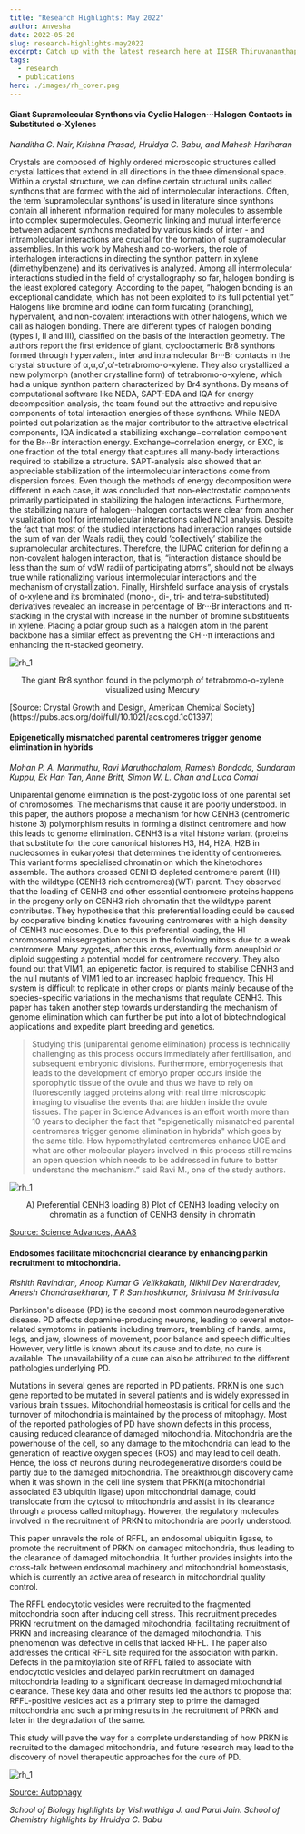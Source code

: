 ```yaml
---
title: "Research Highlights: May 2022"
author: Anvesha
date: 2022-05-20
slug: research-highlights-may2022
excerpt: Catch up with the latest research here at IISER Thiruvananthapuram.
tags:   
  - research
  - publications
hero: ./images/rh_cover.png
---
```


#### Giant Supramolecular Synthons via Cyclic Halogen···Halogen Contacts in Substituted o-Xylenes

*Nanditha G. Nair, Krishna Prasad, Hruidya C. Babu, and Mahesh Hariharan*

Crystals are composed of highly ordered microscopic structures called crystal lattices that extend in all directions in the three dimensional space. Within a crystal structure, we can define certain structural units called synthons that are formed with the aid of intermolecular interactions. Often, the term ‘supramolecular synthons’ is used in literature since synthons contain all inherent information required for many molecules to assemble into complex supermolecules. Geometric linking and mutual interference between adjacent synthons mediated by various kinds of inter - and intramolecular interactions are crucial for the formation of supramolecular assemblies. In this work by Mahesh and co-workers, the role of interhalogen interactions in directing the synthon pattern in xylene (dimethylbenzene) and its derivatives is analyzed. Among all intermolecular interactions studied in the field of crystallography so far, halogen bonding is the least explored category. According to the paper, “halogen bonding is an exceptional candidate, which has not been exploited to its full potential yet.” Halogens like bromine and iodine can form furcating (branching), hypervalent, and non-covalent interactions with other halogens, which we call as halogen bonding. There are different types of halogen bonding (types I, II and III), classified on the basis of the interaction geometry. The authors report the first evidence of giant, cyclooctameric Br8 synthons formed through hypervalent, inter and intramolecular Br···Br contacts in the crystal structure of α,α,α′,α′-tetrabromo-o-xylene. They also crystallized a new polymorph (another crystalline form) of tetrabromo-o-xylene, which had a unique synthon pattern characterized by Br4 synthons. By means of computational software like NEDA, SAPT-EDA and IQA for energy decomposition analysis, the team found out the attractive and repulsive components of total interaction energies of these synthons. While NEDA pointed out polarization as the major contributor to the attractive electrical components, IQA indicated a stabilizing exchange−correlation component for the Br···Br interaction energy. Exchange–correlation energy, or EXC, is one fraction of the total energy that captures all many-body interactions required to stabilize a structure. SAPT-analysis also showed that an appreciable stabilization of the intermolecular interactions come from dispersion forces. Even though the methods of energy decomposition were different in each case, it was concluded that non-electrostatic components primarily participated in stabilizing the halogen interactions. Furthermore, the stabilizing nature of halogen···halogen contacts were clear from another visualization tool for intermolecular interactions called NCI analysis. Despite the fact that most of the studied interactions had interaction ranges outside the sum of van der Waals radii, they could ‘collectively’ stabilize the supramolecular architectures. Therefore, the IUPAC criterion for defining a non-covalent halogen interaction, that is, “interaction distance should be less than the sum of vdW radii of participating atoms”, should not be always true while rationalizing various intermolecular interactions and the mechanism of crystallization. Finally, Hirshfeld surface analysis of crystals of o-xylene and its brominated (mono-, di-, tri- and tetra-substituted) derivatives revealed an increase in percentage of Br···Br interactions and π-stacking in the crystal with increase in the number of bromine substituents in xylene. Placing a polar group such as a halogen atom in the parent backbone has a similar effect as preventing the CH···π interactions and enhancing the π-stacked geometry.

![rh_1](./images/rh_1.jpg)

<p>
<figcaption align = "center">The giant Br8 synthon found in the polymorph of tetrabromo-o-xylene visualized using Mercury </figcaption>
</p>
[Source: Crystal Growth and Design, American Chemical Society](https://pubs.acs.org/doi/full/10.1021/acs.cgd.1c01397)

#### Epigenetically mismatched parental centromeres trigger genome elimination in hybrids

*Mohan P. A. Marimuthu, Ravi Maruthachalam, Ramesh Bondada, Sundaram Kuppu, Ek Han Tan,  Anne Britt, Simon W. L. Chan and Luca Comai*

Uniparental genome elimination is the post-zygotic loss of one parental set of chromosomes. The mechanisms that cause it are poorly understood. In this paper, the authors propose a mechanism for how CENH3 (centromeric histone 3)  polymorphism results in forming a distinct centromere and how this leads to genome elimination. CENH3 is a vital histone variant (proteins that substitute for the core canonical histones H3, H4, H2A, H2B in nucleosomes in eukaryotes) that determines the identity of centromeres. This variant forms specialised chromatin on which the kinetochores assemble. The authors crossed CENH3 depleted centromere parent (HI) with the wildtype (CENH3 rich centromeres)(WT) parent. They observed that the loading of CENH3 and other essential centromere proteins happens in the progeny only on CENH3 rich chromatin that the wildtype parent contributes. They hypothesise that this preferential loading could be caused by cooperative binding kinetics favouring centromeres with a high density of CENH3 nucleosomes. Due to this preferential loading, the HI chromosomal missegregation occurs in the following mitosis due to a weak centromere. Many zygotes, after this cross, eventually form aneuploid or diploid  suggesting a potential model for centromere recovery. They also found out that VIM1, an epigenetic factor, is required to stabilise CENH3 and the null mutants of VIM1 led to an increased haploid frequency. This HI system is difficult to replicate in other crops or plants mainly because of the species-specific variations in the mechanisms that regulate CENH3.  This paper has taken another step towards understanding the mechanism of genome elimination which can further be put into a lot of biotechnological applications and expedite plant breeding and genetics. 

> Studying this (uniparental genome elimination) process is technically challenging as this process occurs immediately after fertilisation, and subsequent embryonic divisions. Furthermore, embryogenesis that leads to the development of embryo proper occurs inside the sporophytic tissue of the ovule and thus we have to rely on fluorescently tagged proteins along with real time microscopic imaging to visualise the events that are hidden inside the ovule tissues. The paper in Science Advances is an effort worth more than 10 years to decipher the fact that "epigenetically mismatched parental centromeres trigger genome elimination in hybrids" which goes by the same title.  How hypomethylated centromeres enhance UGE and what are other molecular players involved in this process still remains an open question which needs to be addressed in future to better understand the mechanism.” said Ravi M., one of the study authors. 

![rh_1](./images/rh_2.jpg)

<p>
<figcaption align = "center">A) Preferential CENH3 loading
B) Plot of CENH3 loading velocity on chromatin as a function of CENH3 density in chromatin
 </figcaption>
</p>


[Source: Science Advances, AAAS](https://www.ncbi.nlm.nih.gov/pmc/articles/PMC8604413/)

#### Endosomes facilitate mitochondrial clearance by enhancing parkin recruitment to mitochondria.

*Rishith Ravindran, Anoop Kumar G Velikkakath, Nikhil Dev Narendradev, Aneesh Chandrasekharan, T R Santhoshkumar, Srinivasa M Srinivasula*

Parkinson's disease (PD) is the second most common neurodegenerative disease. PD affects dopamine-producing neurons, leading to several motor-related symptoms in patients including tremors, trembling of hands, arms, legs, and jaw, slowness of movement, poor balance and speech difficulties However, very little is known about its cause and to date, no cure is available. The unavailability of a cure can also be attributed to the different pathologies underlying PD.

Mutations in several genes are reported in PD patients. PRKN is one such gene reported to be mutated in several patients and is widely expressed in various brain tissues. Mitochondrial homeostasis is critical for cells and the turnover of mitochondria is maintained by the process of mitophagy. Most of the reported pathologies of PD have shown defects in this process, causing reduced clearance of damaged mitochondria. Mitochondria are the powerhouse of the cell, so any damage to the mitochondria can lead to the generation of reactive oxygen species (ROS) and may lead to cell death. Hence, the loss of neurons during neurodegenerative disorders could be partly due to the damaged mitochondria. The breakthrough discovery came when it was shown in the cell line system that PRKN(a mitochondrial associated E3 ubiquitin ligase) upon mitochondrial damage, could translocate from the cytosol to mitochondria and assist in its clearance through a process called mitophagy. However, the regulatory molecules involved in the recruitment of PRKN to mitochondria are poorly understood.

This paper unravels the role of RFFL, an endosomal ubiquitin ligase, to promote the recruitment of PRKN on damaged mitochondria, thus leading to the clearance of damaged mitochondria. It further provides insights into the cross-talk between endosomal machinery and mitochondrial homeostasis, which is currently an active area of research in mitochondrial quality control. 

The RFFL endocytotic vesicles were recruited to the fragmented mitochondria soon after inducing cell stress. This recruitment precedes PRKN recruitment on the damaged mitochondria, facilitating recruitment of PRKN and increasing clearance of the damaged mitochondria. This phenomenon was defective in cells that lacked RFFL.
The paper also addresses the critical RFFL site required for the association with parkin. Defects in the palmitoylation site of RFFL failed to associate with endocytotic vesicles and delayed parkin recruitment on damaged mitochondria leading to a significant decrease in damaged mitochondrial clearance. These key data and other results led the authors to propose that RFFL-positive vesicles act as a primary step to prime the damaged mitochondria and such a priming results in the recruitment of PRKN and later in the degradation of the same.

This study will pave the way for a complete understanding of how PRKN is recruited to the damaged mitochondria, and future research may lead to the discovery of novel therapeutic approaches for the cure of PD.

![rh_1](./images/rh_3.jpg)

[Source: Autophagy](https://pubmed.ncbi.nlm.nih.gov/35373701/)

*School of Biology highlights by Vishwathiga J. and Parul Jain. School of Chemistry highlights by Hruidya C. Babu*

